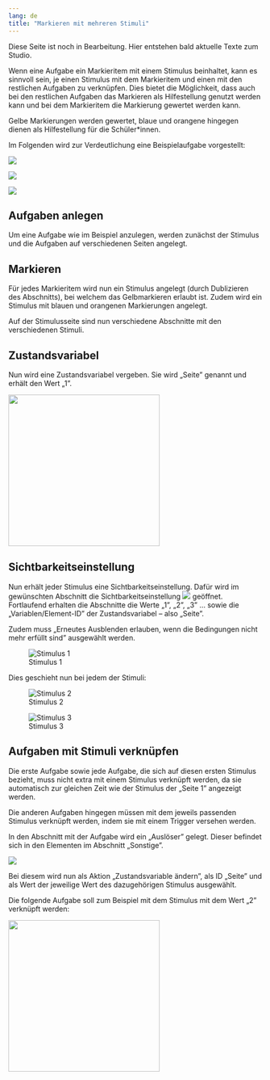 ```yaml
---
lang: de
title: "Markieren mit mehreren Stimuli"
---
```


::: {.callout-note}
Diese Seite ist noch in Bearbeitung. Hier entstehen bald aktuelle Texte zum Studio.
:::

Wenn eine Aufgabe ein Markieritem mit einem Stimulus beinhaltet, kann es sinnvoll sein, je einen Stimulus mit dem Markieritem und einen mit den restlichen Aufgaben zu verknüpfen. Dies bietet die Möglichkeit, dass auch bei den restlichen Aufgaben das Markieren als Hilfestellung genutzt werden kann und bei dem Markieritem die Markierung gewertet werden kann.

Gelbe Markierungen werden gewertet, blaue und orangene hingegen dienen als Hilfestellung für die Schüler*innen.

Im Folgenden wird zur Verdeutlichung eine Beispielaufgabe vorgestellt:

![](Grafiken/Markieren_Aufgabe_eins.png)

![](Grafiken/Markieren_Aufgabe_zwei.png)

![](Grafiken/Markieren_Aufgabe_drei.png)

## Aufgaben anlegen

Um eine Aufgabe wie im Beispiel anzulegen, werden zunächst der Stimulus und die Aufgaben auf verschiedenen Seiten angelegt.

## Markieren

Für jedes Markieritem wird nun ein Stimulus angelegt (durch Dublizieren des Abschnitts), bei welchem das Gelbmarkieren erlaubt ist. Zudem wird ein Stimulus mit blauen und orangenen Markierungen angelegt. 

Auf der Stimulusseite sind nun verschiedene Abschnitte mit den verschiedenen Stimuli.

## Zustandsvariabel

Nun wird eine Zustandsvariabel vergeben. Sie wird „Seite” genannt und erhält den Wert „1”.

![](Grafiken/Markieren_Zustandsvariabel.png){width=300}

## Sichtbarkeitseinstellung

Nun erhält jeder Stimulus eine Sichtbarkeitseinstellung. Dafür wird im gewünschten Abschnitt die Sichtbarkeitseinstellung ![](Grafiken/Sichtbarkeit_Button_Grafik.png) geöffnet. Fortlaufend erhalten die Abschnitte die Werte „1”, „2”, „3” ... sowie die „Variablen/Element-ID” der Zustandsvariabel – also „Seite”.

Zudem muss „Erneutes Ausblenden erlauben, wenn die Bedingungen nicht mehr erfüllt sind” ausgewählt werden.

![Stimulus 1](Grafiken/Markieren_Sichtbarkeitseinstellung.png)

Dies geschieht nun bei jedem der Stimuli:

::: {layout-ncol=2 layout-valign="bottom"}

![Stimulus 2](Grafiken/Markieren_Sichtbarkeitseinstellung_zwei.png)

![Stimulus 3](Grafiken/Markieren_Sichtbarkeitseinstellung_drei.png)

:::

## Aufgaben mit Stimuli verknüpfen

Die erste Aufgabe sowie jede Aufgabe, die sich auf diesen ersten Stimulus bezieht, muss nicht extra mit einem Stimulus verknüpft werden, da sie automatisch zur gleichen Zeit wie der Stimulus der „Seite 1” angezeigt werden.

Die anderen Aufgaben hingegen müssen mit dem jeweils passenden Stimulus verknüpft werden, indem sie mit einem Trigger versehen werden.

In den Abschnitt mit der Aufgabe wird ein „Auslöser” gelegt. Dieser befindet sich in den Elementen im Abschnitt „Sonstige”.

![](Grafiken/Hervorhebung_Ausloser.png)

Bei diesem wird nun als Aktion „Zustandsvariable ändern”, als ID „Seite” und als Wert der jeweilige Wert des dazugehörigen Stimulus ausgewählt.

Die folgende Aufgabe soll zum Beispiel mit dem Stimulus mit dem Wert „2” verknüpft werden: 

![](Grafiken/Markieren_Trigger.png){width=300}